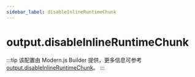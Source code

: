 ```yaml
---
sidebar_label: disableInlineRuntimeChunk
---
```


# output.disableInlineRuntimeChunk

:::tip
该配置由 Modern.js Builder 提供，更多信息可参考 [output.disableInlineRuntimeChunk](https://modernjs.dev/builder/api/config-output.html#outputdisableinlineruntimechunk)。
:::


<Main />

